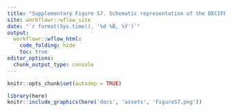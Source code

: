 ```yaml
---
title: "Supplementary Figure S7. Schematic representation of the DECIFER methodology"
site: workflowr::wflow_site
date: "`r format(Sys.time(), '%d %B, %Y')`"
output:
  workflowr::wflow_html:
    code_folding: hide
    toc: true
editor_options:
  chunk_output_type: console
---
```


```r
knitr::opts_chunk$set(autodep = TRUE)
```

```r
library(here)
knitr::include_graphics(here('docs', 'assets', 'FigureS7.png'))
```
